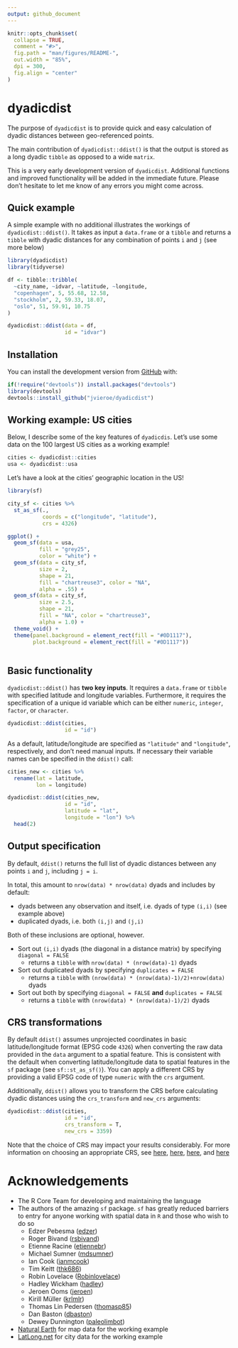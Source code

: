 ```yaml
---
output: github_document
---
```


<!-- README.md is generated from README.Rmd. Please edit that file -->

```r
knitr::opts_chunk$set(
  collapse = TRUE,
  comment = "#>",
  fig.path = "man/figures/README-",
  out.width = "85%",
  dpi = 300,
  fig.align = "center"
)
```

# dyadicdist

<!-- badges: start -->
<!-- badges: end -->

The purpose of `dyadicdist` is to provide quick and easy calculation of dyadic distances between geo-referenced points.

The main contribution of `dyadicdist::ddist()` is that the output is stored as a long dyadic `tibble` as opposed to a wide `matrix`.

This is a very early development version of `dyadicdist`. Additional functions and improved functionality will be added in the immediate future. Please don't hesitate to let me know of any errors you might come across.

## Quick example
A simple example with no additional illustrates the workings of `dyadicdist::ddist()`. It takes as input a `data.frame` or a `tibble` and returns a `tibble` with dyadic distances for any combination of points `i` and `j` (see more below)

```r
library(dyadicdist)
library(tidyverse)

df <- tibble::tribble(
  ~city_name, ~idvar, ~latitude, ~longitude,
  "copenhagen", 5, 55.68, 12.58,
  "stockholm", 2, 59.33, 18.07,
  "oslo", 51, 59.91, 10.75
)

dyadicdist::ddist(data = df,
                  id = "idvar")

```


## Installation

You can install the development version from [GitHub](https://github.com/) with:

``` r
if(!require("devtools")) install.packages("devtools")
library(devtools)
devtools::install_github("jvieroe/dyadicdist")
```
## Working example: US cities

Below, I describe some of the key features of `dyadicdis`. Let's use some data on the 100 largest US cities as a working example!

```r
cities <- dyadicdist::cities
usa <- dyadicdist::usa

```

Let's have a look at the cities' geographic location in the US!

```r
library(sf)

city_sf <- cities %>%
  st_as_sf(.,
           coords = c("longitude", "latitude"),
           crs = 4326)

ggplot() +
  geom_sf(data = usa,
          fill = "grey25",
          color = "white") +
  geom_sf(data = city_sf,
          size = 2,
          shape = 21,
          fill = "chartreuse3", color = "NA",
          alpha = .55) +
  geom_sf(data = city_sf,
          size = 2.5,
          shape = 21,
          fill = "NA", color = "chartreuse3",
          alpha = 1.0) +
  theme_void() +
  theme(panel.background = element_rect(fill = "#0D1117"),
        plot.background = element_rect(fill = "#0D1117"))
  

```

## Basic functionality
`dyadicdist::ddist()` has __two key inputs__. It requires a `data.frame` or `tibble` with specified latitude and longitude variables. Furthermore, it requires the specification of a unique id variable which can be either `numeric`, `integer`, `factor`, or `character`.

```r
dyadicdist::ddist(cities,
                  id = "id")

```
As a default, latitude/longitude are specified as `"latitude"` and `"longitude"`, respectively, and don't need manual inputs. If necessary their variable names can be specified in the `ddist()` call:

```r
cities_new <- cities %>% 
  rename(lat = latitude,
         lon = longitude)

dyadicdist::ddist(cities_new,
                  id = "id",
                  latitude = "lat",
                  longitude = "lon") %>% 
  head(2)

```

## Output specification
By default, `ddist()` returns the full list of dyadic distances between any points `i` and `j`, including `j = i`. 

In total, this amount to `nrow(data) * nrow(data)` dyads and includes by default:

* dyads between any observation and itself, i.e. dyads of type `(i,i)` (see example above)
* duplicated dyads, i.e. both `(i,j)` and `(j,i)`

Both of these inclusions are optional, however. 

* Sort out `(i,i)` dyads (the diagonal in a distance matrix) by specifying `diagonal = FALSE`
    + returns a `tibble` with `nrow(data) * (nrow(data)-1)` dyads
* Sort out duplicated dyads by specifying `duplicates = FALSE`
    + returns a `tibble` with `(nrow(data) * (nrow(data)-1)/2)+nrow(data)` dyads
* Sort out both by specifying `diagonal = FALSE` __and__ `duplicates = FALSE`
    + returns a `tibble` with `(nrow(data) * (nrow(data)-1)/2)` dyads


## CRS transformations
By default `ddist()` assumes unprojected coordinates in basic latitude/longitude format (EPSG code `4326`) when converting the raw data provided in the `data` argument to a spatial feature. This is consistent with the default when converting latitude/longitude data to spatial features in the `sf` package (see `sf::st_as_sf()`). You can apply a different CRS by providing a valid EPSG code of type `numeric` with the `crs` argument.

Additionally, `ddist()` allows you to transform the CRS before calculating dyadic distances using the `crs_transform` and `new_crs` arguments:

```r
dyadicdist::ddist(cities,
                  id = "id",
                  crs_transform = T,
                  new_crs = 3359)

```

Note that the choice of CRS may impact your results considerably. For more information on choosing an appropriate CRS, see [here](https://www.earthdatascience.org/courses/earth-analytics/spatial-data-r/intro-to-coordinate-reference-systems/), [here](https://docs.qgis.org/3.4/en/docs/gentle_gis_introduction/coordinate_reference_systems.html), [here](https://www.nceas.ucsb.edu/sites/default/files/2020-04/OverviewCoordinateReferenceSystems.pdf), and [here](http://www.geo.hunter.cuny.edu/~jochen/gtech201/lectures/lec6concepts/map%20coordinate%20systems/how%20to%20choose%20a%20projection.htm)


# Acknowledgements

* The R Core Team for developing and maintaining the language
* The authors of the amazing `sf` package. `sf` has greatly reduced barriers to entry for anyone working with spatial data in `R` and those who wish to do so 
    + Edzer Pebesma ([edzer](https://github.com/edzer))
    + Roger Bivand ([rsbivand](https://github.com/rsbivand))
    + Etienne Racine ([etiennebr](https://github.com/etiennebr))
    + Michael Sumner ([mdsumner](https://github.com/mdsumner))
    + Ian Cook ([ianmcook](https://github.com/ianmcook))
    + Tim Keitt ([thk686](https://github.com/thk686))
    + Robin Lovelace ([Robinlovelace](https://github.com/Robinlovelace))
    + Hadley Wickham ([hadley](https://github.com/hadley))
    + Jeroen Ooms ([jeroen](https://github.com/jeroen))
    + Kirill Müller ([krlmlr](https://github.com/krlmlr))
    + Thomas Lin Pedersen ([thomasp85](https://github.com/thomasp85))
    + Dan Baston ([dbaston](https://github.com/dbaston))
    + Dewey Dunnington ([paleolimbot](https://github.com/paleolimbot))
* [Natural Earth](https://www.naturalearthdata.com/) for map data for the working example
* [LatLong.net](https://www.latlong.net/category/cities-236-15.html) for city data for the working example

